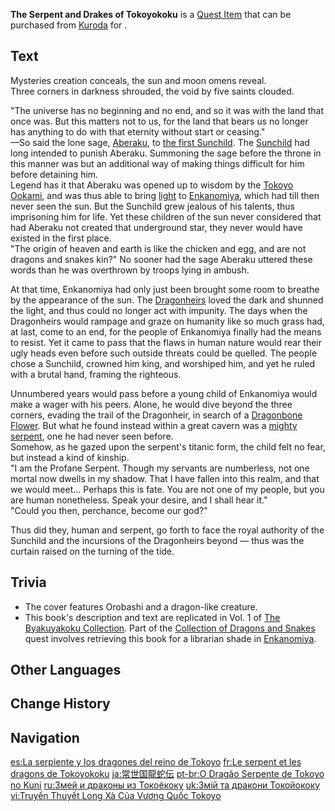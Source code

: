 {{Book Infobox
|image       = Book The Serpent and Drakes of Tokoyokoku.png
|type        = Quest Items
|quality     = 3
|region_lore = Inazuma
|region_location = Inazuma
|description = A novel based on [[Watatsumi Island]]'s folktales. The original edition of this text was transcribed on Watatsumi Island and brought back to [[Narukami Island]] by a merchant while the former's [[Orobashi|serpent god]] yet lived. No one reads this ancient tome nowadays, its role supplanted by all the light novels on the market. This book describes the unique cosmological outlook of the Watatsumi people before they came to adopt aspects of Narukami culture, and a recent resurgence in traditional novel publishing has allowed it to see the light of day once more.
|source1     = Sold by [[Kuroda]] at the [[Yae Publishing House]] in [[Inazuma City]]
}}
'''The Serpent and Drakes of Tokoyokoku''' is a [[Quest Item]] that can be purchased from [[Kuroda]] for {{Item|Mora|20|x=1,500}}.

==Text==
Mysteries creation conceals, the sun and moon omens reveal.<br>
Three corners in darkness shrouded, the void by five saints clouded.

"The universe has no beginning and no end, and so it was with the land that once was. But this matters not to us, for the land that bears us no longer has anything to do with that eternity without start or ceasing."<br>
&mdash;So said the lone sage, [[Aberaku]], to [[Rikoru|the first Sunchild]]. The [[Sunchild]] had long intended to punish Aberaku. Summoning the sage before the throne in this manner was but an additional way of making things difficult for him before detaining him.<br>
Legend has it that Aberaku was opened up to wisdom by the [[Tokoyo Ookami]], and was thus able to bring [[Dainichi Mikoshi|light]] to [[Enkanomiya]], which had till then never seen the sun. But the Sunchild grew jealous of his talents, thus imprisoning him for life. Yet these children of the sun never considered that had Aberaku not created that underground star, they never would have existed in the first place.<br>
"The origin of heaven and earth is like the chicken and egg, and are not dragons and snakes kin?" No sooner had the sage Aberaku uttered these words than he was overthrown by troops lying in ambush.

At that time, Enkanomiya had only just been brought some room to breathe by the appearance of the sun. The [[Dragonheir of the Depths|Dragonheirs]] loved the dark and shunned the light, and thus could no longer act with impunity. The days when the Dragonheirs would rampage and graze on humanity like so much grass had, at last, come to an end, for the people of Enkanomiya finally had the means to resist. Yet it came to pass that the flaws in human nature would rear their ugly heads even before such outside threats could be quelled. The people chose a Sunchild, crowned him king, and worshiped him, and yet he ruled with a brutal hand, framing the righteous.

Unnumbered years would pass before a young child of Enkanomiya would make a wager with his peers. Alone, he would dive beyond the three corners, evading the trail of the Dragonheir, in search of a [[Dragonbone Flower]]. But what he found instead within a great cavern was a [[Orobashi|mighty serpent]], one he had never seen before.<br>
Somehow, as he gazed upon the serpent's titanic form, the child felt no fear, but instead a kind of kinship.<br>
"I am the Profane Serpent. Though my servants are numberless, not one mortal now dwells in my shadow. That I have fallen into this realm, and that we would meet... Perhaps this is fate. You are not one of my people, but you are human nonetheless. Speak your desire, and I shall hear it."<br>
"Could you then, perchance, become our god?"

Thus did they, human and serpent, go forth to face the royal authority of the Sunchild and the incursions of the Dragonheirs beyond &mdash; thus was the curtain raised on the turning of the tide.

==Trivia==
*The cover features Orobashi and a dragon-like creature.
*This book's description and text are replicated in Vol. 1 of [[The Byakuyakoku Collection]]. Part of the [[Collection of Dragons and Snakes]] quest involves retrieving this book for a librarian shade in [[Enkanomiya]].

==Other Languages==
{{Other Languages
|en      = The Serpent and Drakes of Tokoyokoku
|zhs     = 常世国龙蛇传
|zhs_rm  = Chángshì-guó Lóng Shé Chuán
|zht     = 常世國龍蛇傳
|zht_rm  = Chángshì-guó Lóng Shé Chuán
|zh_tl   = Tokoyokoku Dragon and Serpent Legends
|ja      = 常世国龍蛇伝
|ja_rm   = Tokoyo-koku Ryuujaden{{Assumed}}
|ja_tl   = Tokoyokoku Dragon and Serpent Legends
|ko      = 영원한 나라의 용과 뱀의 전설
|ko_rm   = Yeongwonhan Nara-ui Yonggwa Baem-ui Jeonseol
|ko_tl   = The Legend of Dragon and Snake in Eternal Country
|es      = La serpiente y el dragón del reino de Tokoyo
|es_tl   = The Serpent and the Dragon of the Kingdom of Tokoyo
|fr      = Le serpent et les dragons de Tokoyokoku
|fr_tl   = The Serpent and the Dragons of Tokoyokoku
|ru      = Змей и драконы из Токоёкоку
|ru_tl   = The Serpent and Drakes from Tokoyokoku
|th      = The Serpent-Drake of Tokoyokoku
|vi      = Truyền Thuyết Long Xà Của Vương Quốc Tokoyo
|vi_tl   = 
|de      = Die Drachen und die Schlange von Tokoyokoku
|de_tl   = The Drakes and the Serpent of Tokoyokoku
|id      = Kisah Ular Naga dari Tokoyokoku
|id_tl   = The Story Of The Dragon Snake from Tokoyokoku
|pt      = O Dragão Serpente de Tokoyo no Kuni
|pt_tl   = 
|tr      = Tokoyokoku'nun Yılanı ve Ejderleri
|tr_tl   = Tokoyokoku's Serpent and Drakes
|it      = Il serpente e i draghi di Tokoyokoku
|it_tl   = 
}}

==Change History==
{{Change History|2.3}}

==Navigation==
{{Book Navbox|Inazuma}}

[[es:La serpiente y los dragones del reino de Tokoyo]]
[[fr:Le serpent et les dragons de Tokoyokoku]]
[[ja:常世国龍蛇伝]]
[[pt-br:O Dragão Serpente de Tokoyo no Kuni]]
[[ru:Змей и драконы из Токоёкоку]]
[[uk:Змій та дракони Токойококу]]
[[vi:Truyền Thuyết Long Xà Của Vương Quốc Tokoyo]]